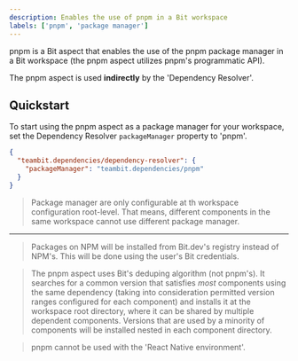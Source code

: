 ```yaml
---
description: Enables the use of pnpm in a Bit workspace
labels: ['pnpm', 'package manager']
---
```


pnpm is a Bit aspect that enables the use of the pnpm package manager in a Bit workspace (the pnpm aspect utilizes pnpm's programmatic API).

The pnpm aspect is used **indirectly** by the 'Dependency Resolver'.

## Quickstart

To start using the pnpm aspect as a package manager for your workspace, set the Dependency Resolver `packageManager` property to 'pnpm'.

```json
{
  "teambit.dependencies/dependency-resolver": {
    "packageManager": "teambit.dependencies/pnpm"
  }
}
```

> Package manager are only configurable at th workspace configuration root-level.
> That means, different components in the same workspace cannot use different package manager.

---

> Packages on NPM will be installed from Bit.dev's registry instead of NPM's. This will be done using the user's Bit credentials.

> The pnpm aspect uses Bit's deduping algorithm (not pnpm's).
> It searches for a common version that satisfies _most_ components using the same dependency (taking into consideration permitted version ranges configured for each component) and installs it at the workspace root directory,
> where it can be shared by multiple dependent components.
> Versions that are used by a minority of components will be installed nested in each component directory.

> pnpm cannot be used with the 'React Native environment'.
